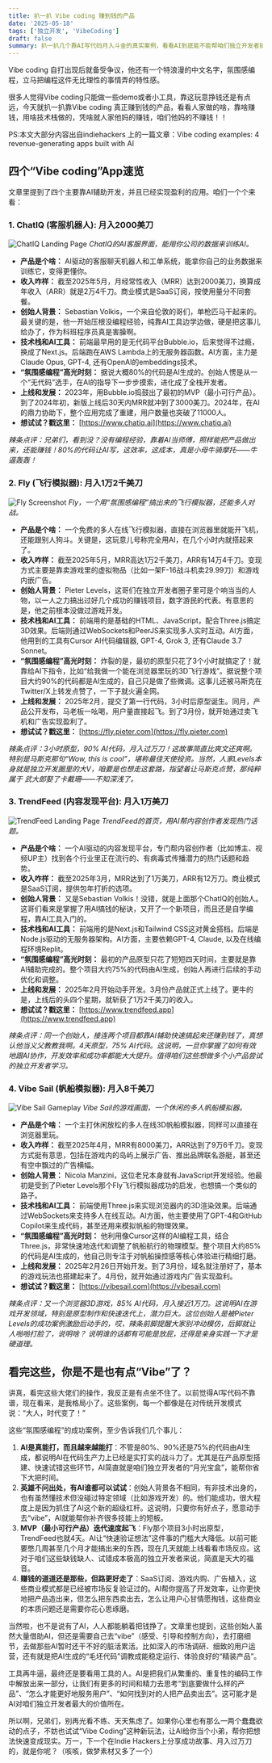 ```yaml
---
title: 扒一扒 Vibe coding 赚到钱的产品
date: '2025-05-18'
tags: ['独立开发', 'VibeCoding']
draft: false
summary: 扒一扒几个靠AI写代码月入斗金的真实案例，看看AI到底能不能帮咱们独立开发者搞钱。
---
```


Vibe coding 自打出现后就备受争议，他还有一个特浪漫的中文名字，氛围感编程，立马把编程这件无比理性的事情弄的特性感。

很多人觉得Vibe coding只能做一些demo或者小工具，靠这玩意挣钱还是有点远，今天就扒一扒靠Vibe coding 真正赚到钱的产品，看看人家做的啥，靠啥赚钱，用啥技术栈做的，凭啥就人家他妈的赚钱，咱们他妈的不赚钱！！

PS:本文大部分内容出自indiehackers 上的一篇文章：Vibe coding examples: 4 revenue-generating apps built with AI

## 四个“Vibe coding”App速览

文章里提到了四个主要靠AI辅助开发，并且已经实现盈利的应用。咱们一个个来看：

### 1. ChatIQ (客服机器人): 月入2000美刀

![ChatIQ Landing Page](https://www.indiehackers.com/images/mirror/d834014d060b453a90e00d2385142cc1/w:1000,h:666,c:limit/ss%20(10).png)
*ChatIQ的AI客服界面，能用你公司的数据来训练AI。*

*   **产品是个啥：** AI驱动的客服聊天机器人和工单系统，能拿你自己的业务数据来训练它，变得更懂你。
*   **收入咋样：** 截至2025年5月，月经常性收入（MRR）达到2000美刀，换算成年收入（ARR）就是2万4千刀。商业模式是SaaS订阅，按使用量分不同套餐。
*   **创始人背景：** Sebastian Volkis，一个来自伦敦的哥们，单枪匹马干起来的。最关键的是，他一开始压根没编程经验，纯靠AI工具边学边做，硬是把这事儿给办了，作为科班程序员真是害臊啊。
*   **技术栈和AI工具：** 前端最早用的是无代码平台Bubble.io，后来觉得不过瘾，换成了Next.js。后端跑在AWS Lambda上的无服务器函数。AI方面，主力是Claude Opus, GPT-4, 还有OpenAI的embeddings技术。
*   **“氛围感编程”高光时刻：** 据说大概80%的代码是AI生成的。创始人愣是从一个“无代码”选手，在AI的指导下一步步摸索，进化成了全栈开发者。
*   **上线和发展：** 2023年，用Bubble.io捣鼓出了最初的MVP（最小可行产品）。到了2024年初，新版上线后30天内MRR就冲到了3000美刀。2024年，在AI的鼎力协助下，整个应用完成了重建，用户数量也突破了11000人。
*   **想试试？戳这里：** [https://www.chatiq.ai](https://www.chatiq.ai)

*辣条点评：兄弟们，看到没？没有编程经验，靠着AI当师傅，照样能把产品做出来，还能赚钱！80%的代码让AI写，这效率，这成本，真是小母牛骑摩托——牛逼轰轰！*

### 2. Fly (飞行模拟器): 月入1万2千美刀

![Fly Screenshot](https://www.indiehackers.com/images/mirror/272a334c68b6847a255bb895148ac2bd/w:1000,h:666,c:limit/ss%20(9).png)
*Fly，一个用“氛围感编程”搞出来的飞行模拟器，还能多人对战。*

*   **产品是个啥：** 一个免费的多人在线飞行模拟器，直接在浏览器里就能开飞机，还能跟别人狗斗。关键是，这玩意儿号称完全用AI，在几个小时内就搭起来了。
*   **收入咋样：** 截至2025年5月，MRR高达1万2千美刀，ARR有14万4千刀。变现方式主要是靠卖游戏里的虚拟物品（比如一架F-16战斗机卖29.99刀）和游戏内嵌广告。
*   **创始人背景：** Pieter Levels，这哥们在独立开发者圈子里可是个响当当的人物，以一人之力搞出过好几个成功的赚钱项目，数字游民的代表。有意思的是，他之前根本没做过游戏开发。
*   **技术栈和AI工具：** 前端用的是基础的HTML、JavaScript，配合Three.js搞定3D效果。后端则通过WebSockets和PeerJS来实现多人实时互动。AI方面，他用到的工具有Cursor AI代码编辑器, GPT-4, Grok 3, 还有Claude 3.7 Sonnet。
*   **“氛围感编程”高光时刻：** 炸裂的是，最初的原型只花了3个小时就搞定了！就靠给AI下指令，比如“给我做一个能在浏览器里玩的3D飞行游戏”。据说整个项目大约90%的代码都是AI生成的，自己只是做了些微调。这事儿还被马斯克在Twitter/X上转发点赞了，一下子就火遍全网。
*   **上线和发展：** 2025年2月，提交了第一行代码，3小时后原型诞生。同月，产品公开发布，马老板一吆喝，用户量直接起飞。到了3月份，就开始通过卖飞机和广告实现盈利了。
*   **想试试？戳这里：** [https://fly.pieter.com](https://fly.pieter.com)

*辣条点评：3小时原型，90% AI代码，月入过万刀！这故事简直比爽文还爽啊。特别是马斯克那句“Wow, this is cool”，堪称最佳天使投资。当然，人家Levels本身就是独立开发圈里的大V，咱要是也想走这套路，指望着让马斯克点赞，那纯粹属于 武大郎娶了卡戴珊——不知深浅了。*

### 3. TrendFeed (内容发现平台): 月入1万美刀

![TrendFeed Landing Page](https://www.indiehackers.com/images/mirror/ea0a2436cbb7e31fd395e966376cae3e/w:1000,h:666,c:limit/ss%20(8).png)
*TrendFeed的首页，用AI帮内容创作者发现热门话题。*

*   **产品是个啥：** 一个AI驱动的内容发现平台，专门帮内容创作者（比如博主、视频UP主）找到各个行业里正在流行的、有病毒式传播潜力的热门话题和趋势。
*   **收入咋样：** 截至2025年3月，MRR达到了1万美刀，ARR有12万刀。商业模式是SaaS订阅，提供包年打折的选项。
*   **创始人背景：** 又是Sebastian Volkis！没错，就是上面那个ChatIQ的创始人。这哥们看来是掌握了用AI搞钱的秘诀，又开了一个新项目，而且还是自学编程，靠AI工具入门的。
*   **技术栈和AI工具：** 前端用的是Next.js和Tailwind CSS这对黄金搭档。后端是Node.js驱动的无服务器架构。AI方面，主要依赖GPT-4, Claude, 以及在线编程环境Replit。
*   **“氛围感编程”高光时刻：** 最初的产品原型只花了短短四天时间，主要就是靠AI辅助完成的。整个项目大约75%的代码由AI生成，创始人再进行后续的手动优化和调整。
*   **上线和发展：** 2025年2月开始动手开发。3月份产品就正式上线了。更牛的是，上线后的头四个星期，就斩获了1万2千美刀的收入。
*   **想试试？戳这里：** [https://www.trendfeed.app](https://www.trendfeed.app)

*辣条点评：同一个创始人，接连两个项目都靠AI辅助快速搞起来还赚到钱了，真想认他当义父教教我啊。4天原型，75% AI代码。这说明，一旦你掌握了如何有效地跟AI协作，开发效率和成功率都能大大提升。值得咱们这些想做多个小产品尝试的独立开发者学习。*

### 4. Vibe Sail (帆船模拟器): 月入8千美刀

![Vibe Sail Gameplay](https://www.indiehackers.com/images/mirror/0236a2159447c977a3ca9080b853493d/w:1000,h:666,c:limit/ss%20(7).png)
*Vibe Sail的游戏画面，一个休闲的多人帆船模拟器。*

*   **产品是个啥：** 一个主打休闲放松的多人在线3D帆船模拟器，同样可以直接在浏览器里玩。
*   **收入咋样：** 截至2025年4月，MRR有8000美刀，ARR达到了9万6千刀。变现方式挺有意思，包括在游戏内的岛屿上展示广告、推出品牌联名游艇，甚至还有空中飘过的广告横幅。
*   **创始人背景：** Nicola Manzini，这位老兄本身就有JavaScript开发经验。他最初是受到了Pieter Levels那个Fly飞行模拟器成功的启发，也想搞一个类似的路子。
*   **技术栈和AI工具：** 前端使用Three.js来实现浏览器内的3D渲染效果。后端通过WebSockets来支持多人在线互动。AI方面，他主要使用了GPT-4和GitHub Copilot来生成代码，甚至还用来模拟帆船的物理效果。
*   **“氛围感编程”高光时刻：** 他利用像Cursor这样的AI编程工具，结合Three.js，非常快速地迭代和调整了帆船航行的物理模型。整个项目大约85%的代码是AI生成的，他自己则专注于对帆船操控感等核心体验进行精细打磨。
*   **上线和发展：** 2025年2月26日开始开发。到了3月份，域名就注册好了，基本的游戏玩法也搭建起来了。4月份，就开始通过游戏内广告实现盈利。
*   **想试试？戳这里：** [https://vibesail.com](https://vibesail.com)

*辣条点评：又一个浏览器3D游戏，85% AI代码，月入接近1万刀。这说明AI在游戏开发领域，特别是原型制作和快速迭代上，潜力巨大。这位创始人是被Pieter Levels的成功案例激励后动手的，哎，辣条前脚提醒大家别冲动模仿，后脚就让人啪啪打脸了，说明啥？ 说明谁的话都有可能是放屁，还得是亲身实践一下才是硬道理。*

## 看完这些，你是不是也有点“Vibe”了？

讲真，看完这些大佬们的操作，我反正是有点坐不住了。以前觉得AI写代码不靠谱，现在看来，是我格局小了。这些案例，每一个都像是在对传统开发模式说：“大人，时代变了！”

这些“氛围感编程”的成功案例，至少告诉我们几个事儿：

1.  **AI是真能打，而且越来越能打**：不管是80%、90%还是75%的代码由AI生成，都说明AI在代码生产力上已经是实打实的战斗力了。尤其是在产品原型搭建、快速试错这些环节，AI简直就是咱们独立开发者的“月光宝盒”，能帮你省下大把时间。
2.  **英雄不问出处，有AI谁都可以试试**：创始人背景各不相同，有非技术出身的，也有虽然懂技术但没碰过特定领域（比如游戏开发）的。他们能成功，很大程度上是因为抓住了AI这个新的超级杠杆。这说明，只要你有好点子，愿意动手去“vibe”，AI就能帮你补齐很多技能上的短板。
3.  **MVP（最小可行产品）迭代速度起飞**：Fly那个项目3小时出原型，TrendFeed也就4天。AI让“快速验证想法”这件事的门槛大大降低。以前可能要憋几周甚至几个月才能搞出来的东西，现在几天就能上线看看市场反应。这对于咱们这些缺钱缺人、试错成本极高的独立开发者来说，简直是天大的福音。
4.  **赚钱的道道还是那些，但路更好走了**：SaaS订阅、游戏内购、广告植入，这些商业模式都是已经被市场反复验证过的。AI帮你提高了开发效率，让你更快地把产品造出来，但怎么把东西卖出去，怎么让用户心甘情愿掏钱，这些商业的本质问题还是需要你花心思琢磨。

当然啦，也不是说有了AI，人人都能躺着把钱挣了。文章里也提到，这些创始人虽然大量借助AI，但还是需要自己去“vibe”（感受、引导和控制方向），去打磨细节，去做那些AI暂时还干不好的脏活累活。比如深入的市场调研、细致的用户运营，还有就是把AI生成的“毛坯代码”调教成能稳定运行、体验良好的“精装产品”。

工具再牛逼，最终还是要看用工具的人。AI是把我们从繁重的、重复性的编码工作中解放出来一部分，让我们有更多的时间和精力去思考“到底要做什么样的产品”、“怎么才能更好地服务用户”、“如何找到对的人把产品卖出去”。这可能才是AI对咱们独立开发者最大的价值所在。

所以啊，兄弟们，别再光看不练、天天焦虑了。如果你心里也有那么一两个蠢蠢欲动的点子，不妨也试试“Vibe Coding”这种新玩法，让AI给你当个小弟，帮你把想法快速变成现实。万一，下一个在Indie Hackers上分享成功故事、月入过万刀的，就是你呢？（咳咳，做梦素材又多了一个）
